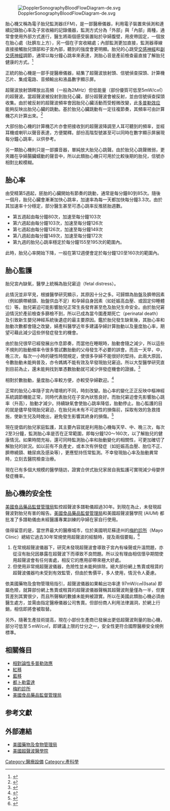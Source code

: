 {{medical}}
{{Listen|filename=|title=經胎心機錄取的胎心音|description=憑胎心機聆聽１６週胎兒的胎心跳}}
[[Image:DopplerSonographyBloodFlowDiagram-de.svg|thumb]]

胎心機又稱為電子胎兒監測器(EFM)，是一部醫療儀器，利用電子裝置來偵測和連續記錄胎心率及子宮收縮的記錄儀器，監測方式分為「外部」與「內部」兩種，通常會使用外部方式進行，醫生將兩個感受裝置貼於孕婦腹壁，用皮帶固定，一個放在胎心處（肚臍左上方），另一個在子宮收縮處；內部監測更加直接，監測器導線直接接觸胎兒頭部和子宮內部，聽到的強度會更明顯。胎兒的心跳受[[交感神經|交感神經]]和[[副交感神經|副交感神經]]調節，通常以每分鐘心跳率來表達，測胎心音是產前檢查最直接了解胎兒健康的方式。<ref> {{cite web | url = http://doppler.holisticphysio.com | title = 胎心機可以檢查胎兒心跳率是否正常 | accessdate = 2011-02-26 | publisher = 康力醫療中心 | language = zh-hk}}</ref>

正統的胎心機是一部手提醫療儀器，結集了超聲波放射頭、信號偵查探頭、計算機芯片、集成電路、音頻輸出和液晶數字顯示屏。

超聲波放射頭釋放出高頻（一般為2MHz）但低能量（部份優質可低至5mW/c㎡）的超聲波。當超聲波被投射到胎兒心臟，部分超聲波會被反射，並由信號偵查探頭收集。由於被反射的超聲波頻率會因胎兒心臟活動而受輕微改變，此[[多普勒效应|多普勒效应]] 能夠反映出胎兒心臟的跳動。基於胎兒心臟跳動有一定往複節奏，其頻率可由計算機芯片計算出來。<ref> {{cite book | last1 = Kunzel | title = Fetal heart rate monitoring : clinical practice and pathophysiology | accessdate = 2011-02-26 | isbn = 3540153136}}</ref>

大部份胎心機的計算機芯片亦會把接收到的超聲波降調至人耳可聽到的頻率，並經耳機或喇叭以聲音表達，方便闡釋。部份高階型號甚至可以同時在數字顯示屏展現每分鐘心跳率，以供參考。

另一類胎心機則只是一部擴音器，單純放大胎兒心跳聲。由於胎兒心跳聲微弱，更夾雜在孕婦腸臟蠕動的聲音中，所以此類胎心機只可用於比較後期的胎兒，信號亦相對比較模糊。

== 胎心率 ==
由受精第5週起，胚胎的心臟開始有節奏的跳動，通常是每分鐘80到85次。隨後一個月，胎兒心臟會漸漸加快心跳率，加速率為每一天都加快每分鐘3.3次。由於其加速率十分穩定，部分醫生甚至可憑心跳率反推胚胎週數。
* 第五週起由每分鐘80次，加速至每分鐘103次
* 第六週起由每分鐘103次，加速至每分鐘126次
* 第七週起由每分鐘126次，加速至每分鐘149次
* 第八週起由每分鐘149次，加速至每分鐘172次
* 第九週的胎兒心跳率穩定於每分鐘155至195次的範圍內。 

此時，胎兒心率開始下降，一般在第12週便會定於每分鐘120至160次的範圍內。

== 胎心監護 ==
胎兒宮內缺氧，醫學上統稱為胎兒窘迫（fetal distress）。

此情況並非罕見，根據醫學研究顯示，其原因十分之多。可歸類為胎盤及臍帶因素（例如臍帶繞頸、胎盤供血不足）和孕婦自身因素（如妊娠高血壓、或固定仰睡體位）等。胎兒窘迫可能影響胎兒正常生長發育甚至危及胎兒生命安全。由於胎兒窘迫情況於產前檢查多篩檢不到，所以已成為當今圍產期死亡（perinatal death）及引致新生嬰兒神經系統後遺症的最主要原因。鑑於胎兒發生缺氧後，其胎心率和胎動次數都會隨之改變，婦產科醫學近年多建議孕婦計算胎動以及量度胎心率，期望可藉此減少這些併發症發生的機會。

由於胎兒很早已經發展出作息節奏，而當他在睡眠時，胎動會隨之減少，所以這些不規則的胎動頻率令很多嘗試數胎動的父母發生不必要的誤會。而且一天早，中，晚三次，每次一小時的硬性時間規定，使很多孕婦不能很好的堅持。此兩大原因，令數胎動未能夠普及，亦令媽媽不能有效及早發現胎兒窘迫。所以大型醫學研究直到目前為止，還未能夠找到單憑數胎動就可減少併發症機會的證據。<ref> {{cite web | url = http://www.ncbi.nlm.nih.gov/pubmed/17253530 | title = Fetal movement counting for assessment of fetal wellbeing. | accessdate = 2011-02-26 | publisher =美國國家醫學圖書館 | language = En}}</ref>

相對於數胎動，量度胎心率較方便，亦較受孕婦歡迎。<ref> {{cite web | url = http://www.ncbi.nlm.nih.gov/pubmed/12411023 | title = Clinical application of the expert type terminal of remote electronic fetal heart rate home monitoring system | accessdate = 2011-02-26 | publisher =美國國家醫學圖書館 | language = En}}</ref>

正常的胎兒心率隨子宮內環境的不同，時刻改變。胎心率的變化正正反映中樞神經系統調節機能正常，同時代表胎兒在子宮內狀態良好。而胎兒窘迫會先影響胎心跳率（升高），胎動才減少。持續缺氧會使胎心跳率降低，胎動停止。胎心監護的目的就是儘早發現胎兒窘迫，在胎兒尚未有不可逆性的損傷前，採取有效的急救措施，使新生兒及時娩出，避免發生影響其終身的損傷。<ref> {{cite web | url = http://www.ncbi.nlm.nih.gov/pubmed/12411021 | title = Value of long-distance fetal heart rate monitoring on the pre-partum health care of the pregnant woman with umbilical cord loops | accessdate = 2011-02-26 | publisher =美國國家醫學圖書館 | language = En}}</ref>

現在提倡的胎兒家庭監護，其主要內容就是利用胎心機每天早、中、晚三次，每次2至3分鐘，監測胎心率是否在正常範圍，即每分鐘120～160次，以了解胎兒的健康情況。如果時間充裕，還可同時監測胎心率和胎動變化的相關性，可更加確切了解胎兒的狀況。如以前有不良產史，或本次有併發症（如妊娠高血壓、胎位不正、臍帶繞頸、糖尿病及感染等），更應堅持恆常監測。不幸發現胎心率及胎動異常時，立刻去醫院檢查治療。

現在已有多個大規模的醫學隨訪，證實合併式胎兒家居自我監護可實現減少母嬰併發症機率。

== 胎心機的安全性 ==

[[美國食品藥品監督管理局|美國食品藥品監督管理局]]監控超聲波多譜勒儀超過30年。到現在為止，未發現超聲波對胎兒有害的報告。[[美國食品藥品監督管理局|美國食品藥品監督管理局]]和美國超聲波醫學院 (AIUM) 都批准了多譜勒儀由未經醫護專業訓練的孕婦在家自行使用。

值得留意的是，當世界最大的醫療城市，位於美國明尼蘇逹州的[[梅約診所|梅約診所]]（Mayo Clinic）總結它過去30年常規使用超聲波的經驗時，提及兩個要點，<ref> {{cite web | url = http://www.mayoclinic.com/health/fetal-ultrasound/MY00777/DSECTION=risks | title = Fetal ultrasound:Risk | accessdate = 2011-02-26 | publisher = Mayo Clinic | language = En}}</ref>
# 在常規超聲波儀器下，研究未發現超聲波會導致子宮內有噪聲或升溫問題，亦從沒有胎兒因暴露在超聲波下而導致不良問題。所以没有理由相信懷孕期間使用超聲波會有任何害處，相反它的應用卻帶來極大好處。
#但使用非常規超聲波儀器，危險性並未能夠排除。絕大部份網上售賣或租賃的超聲波儀器均未受到有效監管，但由於售價平，多人使用，情況令人憂慮。

依美國藥物及食物管理局指引，超聲波儀器如果輸出功率達 97mW/c㎡(Isata) 即屬危險，就算部份網上售賣或租賃的超聲波儀器聲稱其超聲波劑量僅為一半，但實質差別其實很少，而且所聲稱的數據未能夠被證實。所以在美國此類胎心機必須由醫生處方，並需由指定醫療儀器公司售賣。但部份商人利用法律漏洞，於網上行銷，相信即將會被取替。

另外，隨著生產技術提高，現在小部份生產商已發展出更低超聲波劑量的胎心機，部分可低至５mW/c㎡，即建議上限的廿分之一，安全性更符合國際醫療安全規例標準。

== 相關條目 ==
* [[相對論性多普勒效應|相對論性多普勒效應]]
* [[紅移|紅移]]
* [[藍移|藍移]]
* [[都卜勒雷達|都卜勒雷達]]
* [[梅約診所|梅約診所]]
* [[美國食品藥品監督管理局|美國食品藥品監督管理局]]

==参考文獻==
{{Reflist}}

==外部連結==
{{commons}}
* [http://fda.org/ 美國藥物及食物管理局] {{Wayback|url=http://fda.org/ |date=20180301210719 }}
* [http://www.aium.org/ 美國超聲波醫學院] {{Wayback|url=http://www.aium.org/ |date=20190404090735 }}

[[Category:醫療設備|Category:醫療設備]]
[[Category:產科學|Category:產科學]]